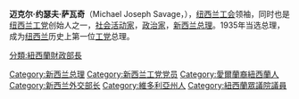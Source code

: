 '''迈克尔·约瑟夫·萨瓦奇'''（Michael Joseph Savage，{{bd|1872年|3月23日|1940年|3月27日}}），[[纽西兰|纽西兰]][[工会|工会]]领袖，同时也是[[纽西兰工党|纽西兰工党]]创始人之一，[[社会活动家|社会活动家]]，[[政治家|政治家]]，[[新西兰总理|新西兰总理]]。1935年当选总理，成为[[纽西兰|纽西兰]]历史上第一位[[工党|工党]]总理。

{{新西兰总理}}
{{Authority control}}

{{DEFAULTSORT:Savage, Michael Joseph}}

[[Category:新西兰总理|Category:新西兰总理]]
[[Category:新西兰工党党员|Category:新西兰工党党员]]
[[分類:紐西蘭財政部長|分類:紐西蘭財政部長]]
[[Category:愛爾蘭裔紐西蘭人|Category:愛爾蘭裔紐西蘭人]]
[[Category:新西兰外交部长|Category:新西兰外交部长]]
[[Category:維多利亞州人|Category:維多利亞州人]]
[[Category:紐西蘭眾議院議員|Category:紐西蘭眾議院議員]]